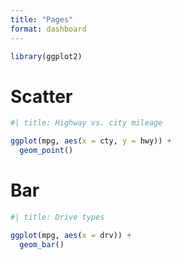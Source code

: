 ```yaml
---
title: "Pages"
format: dashboard
---
```


```r
library(ggplot2)
```


# Scatter

```r
#| title: Highway vs. city mileage

ggplot(mpg, aes(x = cty, y = hwy)) +
  geom_point()
```


# Bar

```r
#| title: Drive types

ggplot(mpg, aes(x = drv)) +
  geom_bar()
```
